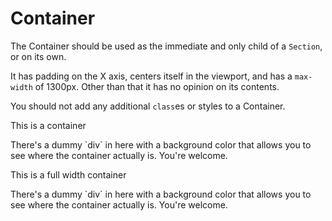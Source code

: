 
<Meta title="Layouts/Container" />

# Container

The Container should be used as the immediate and only child of a `Section`, or on its own.

It has padding on the X axis, centers itself in the viewport, and has a `max-width` of 1300px. Other than that it has no opinion on its contents.

You should not add any additional `class`es or styles to a Container.

<Story name="Vanilla">
  <div class="sl-container">
    <div
      style={{
        backgroundColor: 'rgba(255, 0, 0, 0.1)',
        padding: '0.5rem 2rem',
      }}
    >
      <p>This is a container</p>
      <p>
        There's a dummy `div` in here with a background color that allows you to
        see where the container actually is. You're welcome.
      </p>
    </div>
  </div>
</Story>

<Story name="Full Width">
  <div class="sl-container sl-container--full-width">
    <div
      style={{
        backgroundColor: 'rgba(255, 0, 0, 0.1)',
        padding: '0.5rem 2rem',
      }}
    >
      <p>This is a full width container</p>
      <p>
        There's a dummy `div` in here with a background color that allows you to
        see where the container actually is. You're welcome.
      </p>
    </div>
  </div>
</Story>
